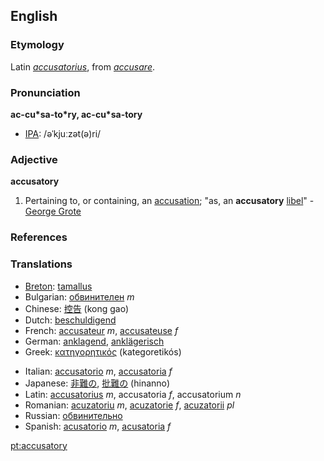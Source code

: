 ==English==

===Etymology===
Latin ''[[accusatorius]]'', from ''[[accusare]]''.

===Pronunciation===
'''ac-cu*sa-to*ry, ac-cu*sa-tory'''
*[[IPA]]: /əˈkjuːzət(ə)ri/

===Adjective===
'''accusatory'''

# Pertaining to, or containing, an [[accusation]]; "as, an '''accusatory''' [[libel]]" - [[w:George Grote|George Grote]]

===References===
{{R:Webster 1913}}

===Translations===
{{top}}
*[[Breton]]: [[tamallus]]
*Bulgarian: [[обвинителен]] ''m''
*Chinese: [[控告]] (kong gao)
*Dutch: [[beschuldigend]]
*French: [[accusateur]] ''m'', [[accusateuse]] ''f''
*German: [[anklagend]], [[anklägerisch]]
*Greek: [[κατηγορητικός]] (kategoretikós)
{{mid}}
*Italian: [[accusatorio]] ''m'', [[accusatoria]] ''f''
*Japanese: [[非難]]の, [[批難]]の (hinanno)
*Latin: [[accusatorius]] ''m'', accusatoria ''f'', accusatorium ''n''
*Romanian: [[acuzatoriu]] ''m'', [[acuzatorie]] ''f'', [[acuzatorii]] ''pl''
*Russian: [[обвинительно]]
*Spanish: [[acusatorio]] ''m'', [[acusatoria]] ''f''
{{bottom}}

[[pt:accusatory]]